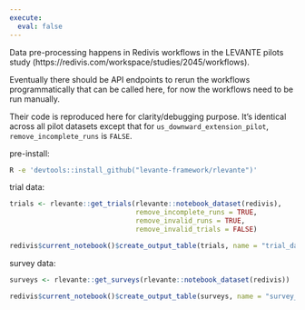```yaml
---
execute: 
  eval: false
---
```


Data pre-processing happens in Redivis workflows in the LEVANTE pilots study (https://redivis.com/workspace/studies/2045/workflows).

Eventually there should be API endpoints to rerun the workflows programmatically that can be called here, for now the workflows need to be run manually.

Their code is reproduced here for clarity/debugging purpose. It's identical across all pilot datasets except that for `us_downward_extension_pilot`, `remove_incomplete_runs` is `FALSE`.

pre-install:

```bash
R -e 'devtools::install_github("levante-framework/rlevante")'
```

trial data:

```r
trials <- rlevante::get_trials(rlevante::notebook_dataset(redivis),
                               remove_incomplete_runs = TRUE,
                               remove_invalid_runs = TRUE,
                               remove_invalid_trials = FALSE)

redivis$current_notebook()$create_output_table(trials, name = "trial_data_output")
```


survey data:

```r
surveys <- rlevante::get_surveys(rlevante::notebook_dataset(redivis))

redivis$current_notebook()$create_output_table(surveys, name = "survey_data_output")
```
